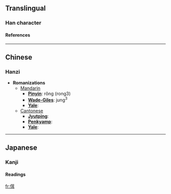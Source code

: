 ==Translingual==
===Han character===
{{Han char|rad=人|as=10|sn=12|four=2424<sub>1</sub>|canj=人廿尸十 (OTSJ)}}
====References====
{{Han ref|kx=0112.210|dkj=00941|dj=0240.070|hdz=10200.070|uh=5087|ud=20615|bh=D85F|bd=55391}}
----

==Chinese==
===Hanzi===


* '''Romanizations'''
** [[Mandarin]]
*** '''[[Pinyin]]''': rǒng (rong3)
*** '''[[Wade-Giles]]''': jung<sup>3</sup>
*** '''[[Yale]]''': 
**[[Cantonese]]
***'''[[Jyutping]]''':
***'''[[Penkyamp]]''': 
***'''[[Yale]]''': 


----
==Japanese==
===Kanji===
{{ja-kanji|grade=|rs=人10}}
====Readings====
{{ja-readings|on=[[じょう]] (jō), [[にゅ]] (nyu)|kun=[[おおい]] (ooi)}}




[[fr:傇]]